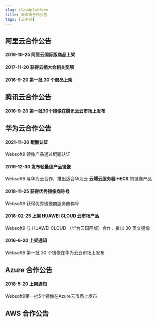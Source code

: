 ```yaml
---
slug: cloudplatform
title: 云市场合作公告
tags: [云平台]
---
```


## 阿里云合作公告

#### 2019-10-25 阿里云国际版商品上架

#### 2017-11-20 获得云栖大会相关奖项

#### 2016-9-20 第一批 30 个商品上架


## 腾讯云合作公告

#### 2016-9-20  第一批30个镜像在腾讯云云市场上发布

## 华为云合作公告

#### 2021-11-30 鲲鹏认证

Websoft9 镜像产品通过鲲鹏认证

#### 2019-12-30 发布轻量级产品镜像

Websoft9 与华为云合作，推出适合华为云 **云耀云服务器 HECS** 的镜像产品

#### 2018-11-25 获得优秀镜像商称号

Websoft9 获得优秀镜像商服务商称号

#### 2018-02-25 上架 HUAWEI CLOUD 云市场产品

Websoft9 与 HUAWEI CLOUD （华为云国际版）合作，推出 30 英文镜像

#### 2016-6-20 上架通知

Websoft9 第一批 30 个镜像在华为云云市场上发布

## Azure 合作公告

#### 2018-5-20 上架通知
Websoft9第一批5个镜像在Azure云市场上发布

## AWS 合作公告